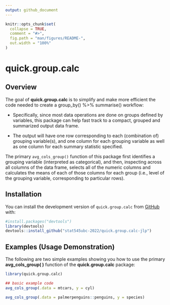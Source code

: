 ```yaml
---
output: github_document
---
```


<!-- README.md is generated from README.Rmd. Please edit that file -->

```r
knitr::opts_chunk$set(
  collapse = TRUE,
  comment = "#>",
  fig.path = "man/figures/README-",
  out.width = "100%"
)
```

# quick.group.calc

<!-- badges: start -->
<!-- badges: end -->

## Overview 

The goal of **quick.group.calc** is to simplify and make more efficient the code needed to create a group_by() %>% summarise() workflow:

-   Specifically, since most data operations are done on groups defined by variables, this package can help fast track to a compact, grouped and summarized output data frame. 

-   The output will have one row corresponding to each (combination of) grouping variable(s), and one column for each grouping variable as well as one column for each summary statistic specified. 

The primary `avg_cols_group()` function of this package first identifies a grouping variable (interpreted as categorical), and then, inspecting across all columns of the data frame, selects all of the numeric columns and calculates the means of each of those columns for each group (i.e., level of the grouping variable, corresponding to particular rows).


## Installation

You can install the development version of `quick.group.calc` from [GitHub](https://github.com/stat545ubc-2022/asgmt.b1.b2-jlp/tree/main/quick.group.calc) with:

```r
#install.packages("devtools")
library(devtools)
devtools::install_github("stat545ubc-2022/quick.group.calc-jlp")
```


## Examples (Usage Demonstration)

The following are two simple examples showing you how to use the primary **avg_cols_group( )** function of the **quick.group.calc** package:

```r
library(quick.group.calc)

## basic example code
avg_cols_group(.data = mtcars, y = cyl)

avg_cols_group(.data = palmerpenguins::penguins, y = species)
```
